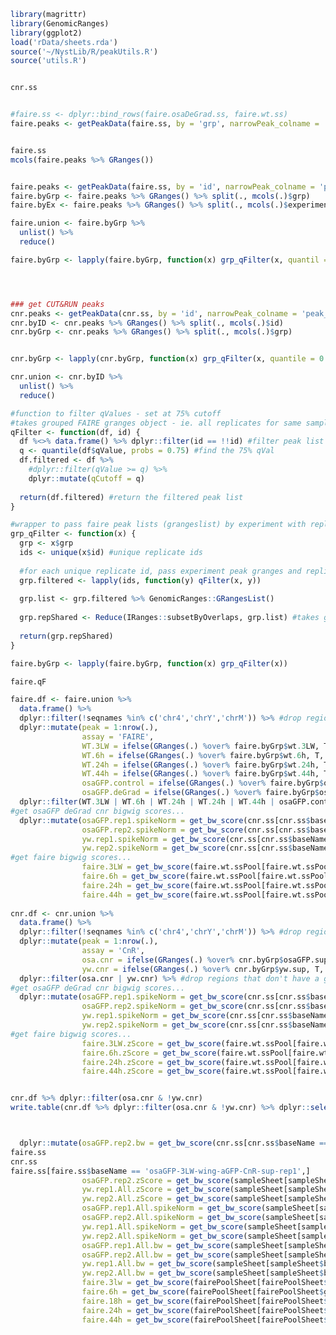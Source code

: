 ```r
library(magrittr)
library(GenomicRanges)
library(ggplot2)
load('rData/sheets.rda')
source('~/NystLib/R/peakUtils.R')
source('utils.R')


cnr.ss


#faire.ss <- dplyr::bind_rows(faire.osaDeGrad.ss, faire.wt.ss)
faire.peaks <- getPeakData(faire.ss, by = 'grp', narrowPeak_colname = 'peaks')


faire.ss
mcols(faire.peaks %>% GRanges())


faire.peaks <- getPeakData(faire.ss, by = 'id', narrowPeak_colname = 'peaks')
faire.byGrp <- faire.peaks %>% GRanges() %>% split(., mcols(.)$grp)
faire.byEx <- faire.peaks %>% GRanges() %>% split(., mcols(.)$experiment)

faire.union <- faire.byGrp %>%
  unlist() %>%
  reduce()

faire.byGrp <- lapply(faire.byGrp, function(x) grp_qFilter(x, quantil = 0.75, operation = 'subsetByOverlaps'))




### get CUT&RUN peaks
cnr.peaks <- getPeakData(cnr.ss, by = 'id', narrowPeak_colname = 'peak_allFrags')
cnr.byID <- cnr.peaks %>% GRanges() %>% split(., mcols(.)$id)
cnr.byGrp <- cnr.peaks %>% GRanges() %>% split(., mcols(.)$grp)


cnr.byGrp <- lapply(cnr.byGrp, function(x) grp_qFilter(x, quantile = 0.75, operation = 'subsetByOverlaps'))

cnr.union <- cnr.byID %>%
  unlist() %>%
  reduce()
```


```r


#function to filter qValues - set at 75% cutoff 
#takes grouped FAIRE granges object - ie. all replicates for same sample - and filters out bottom 25% peaks by qval per replicate
qFilter <- function(df, id) {
  df %<>% data.frame() %>% dplyr::filter(id == !!id) #filter peak list to specific replicate, "!!" evaluates variable
  q <- quantile(df$qValue, probs = 0.75) #find the 75% qVal
  df.filtered <- df %>% 
    #dplyr::filter(qValue >= q) %>% 
    dplyr::mutate(qCutoff = q) 
  
  return(df.filtered) #return the filtered peak list
} 

#wrapper to pass faire peak lists (grangeslist) by experiment with replicate ids to qFilter()
grp_qFilter <- function(x) {
  grp <- x$grp
  ids <- unique(x$id) #unique replicate ids
  
  #for each unique replicate id, pass experiment peak granges and replicate name to qFilter, then bind the output list
  grp.filtered <- lapply(ids, function(y) qFilter(x, y)) 
  
  grp.list <- grp.filtered %>% GenomicRanges::GRangesList()
  
  grp.repShared <- Reduce(IRanges::subsetByOverlaps, grp.list) #takes grangeslist of qval filtered peaks and returns a granges object with only regions shared between replicates
  
  return(grp.repShared)  
}

faire.byGrp <- lapply(faire.byGrp, function(x) grp_qFilter(x)) 

faire.qF
```


```r

faire.df <- faire.union %>%
  data.frame() %>%
  dplyr::filter(!seqnames %in% c('chr4','chrY','chrM')) %>% #drop regions from potentially problematic chromosomes
  dplyr::mutate(peak = 1:nrow(.),
                assay = 'FAIRE',
                WT.3LW = ifelse(GRanges(.) %over% faire.byGrp$wt.3LW, T, F),
                WT.6h = ifelse(GRanges(.) %over% faire.byGrp$wt.6h, T, F),
                WT.24h = ifelse(GRanges(.) %over% faire.byGrp$wt.24h, T, F),
                WT.44h = ifelse(GRanges(.) %over% faire.byGrp$wt.44h, T, F),
                osaGFP.control = ifelse(GRanges(.) %over% faire.byGrp$osaGFP.deGrad_control_faire, T, F),
                osaGFP.deGrad = ifelse(GRanges(.) %over% faire.byGrp$osaGFP.deGrad_nubG4_faire, T, F)) %>%
  dplyr::filter(WT.3LW | WT.6h | WT.24h | WT.24h | WT.44h | osaGFP.control | osaGFP.deGrad) %>% #drop regions that don't have a good quality reproducible peak called
#get osaGFP deGrad cnr bigwig scores...
  dplyr::mutate(osaGFP.rep1.spikeNorm = get_bw_score(cnr.ss[cnr.ss$baseName == 'osaGFP-3LW-wing-aGFP-CnR-sup-rep1',]$bigwig_allFrags_sacCer3_spikeNorm[1], GRanges(.)),
                osaGFP.rep2.spikeNorm = get_bw_score(cnr.ss[cnr.ss$baseName == 'osaGFP-3LW-wing-aGFP-CnR-sup-rep2',]$bigwig_allFrags_sacCer3_spikeNorm[1], GRanges(.)),
                yw.rep1.spikeNorm = get_bw_score(cnr.ss[cnr.ss$baseName == 'yw-3LW-wing-aGFP-CnR-sup-rep1',]$bigwig_allFrags_sacCer3_spikeNorm[1], GRanges(.)),
                yw.rep2.spikeNorm = get_bw_score(cnr.ss[cnr.ss$baseName == 'yw-3LW-wing-aGFP-CnR-sup-rep2',]$bigwig_allFrags_sacCer3_spikeNorm[1], GRanges(.)),
#get faire bigwig scores... 
                faire.3LW = get_bw_score(faire.wt.ssPool[faire.wt.ssPool$baseName == 'wt_3LW',]$bigwig_rpgcNorm_zNorm[1], GRanges(.)),
                faire.6h = get_bw_score(faire.wt.ssPool[faire.wt.ssPool$baseName == 'wt_6h',]$bigwig_rpgcNorm_zNorm[1], GRanges(.)),
                faire.24h = get_bw_score(faire.wt.ssPool[faire.wt.ssPool$baseName == 'wt_24h',]$bigwig_rpgcNorm_zNorm[1], GRanges(.)),
                faire.44h = get_bw_score(faire.wt.ssPool[faire.wt.ssPool$baseName == 'wt_44h',]$bigwig_rpgcNorm_zNorm[1], GRanges(.)))
             
cnr.df <- cnr.union %>%
  data.frame() %>%
  dplyr::filter(!seqnames %in% c('chr4','chrY','chrM')) %>% #drop regions from potentially problematic chromosomes
  dplyr::mutate(peak = 1:nrow(.),
                assay = 'CnR',
                osa.cnr = ifelse(GRanges(.) %over% cnr.byGrp$osaGFP.sup, T, F),
                yw.cnr = ifelse(GRanges(.) %over% cnr.byGrp$yw.sup, T, F)) %>%
  dplyr::filter(osa.cnr | yw.cnr) %>% #drop regions that don't have a good quality reproducible peak called
#get osaGFP deGrad cnr bigwig scores...
  dplyr::mutate(osaGFP.rep1.spikeNorm = get_bw_score(cnr.ss[cnr.ss$baseName == 'osaGFP-3LW-wing-aGFP-CnR-sup-rep1',]$bigwig_allFrags_sacCer3_spikeNorm[1], GRanges(.)),
                osaGFP.rep2.spikeNorm = get_bw_score(cnr.ss[cnr.ss$baseName == 'osaGFP-3LW-wing-aGFP-CnR-sup-rep2',]$bigwig_allFrags_sacCer3_spikeNorm[1], GRanges(.)),
                yw.rep1.spikeNorm = get_bw_score(cnr.ss[cnr.ss$baseName == 'yw-3LW-wing-aGFP-CnR-sup-rep1',]$bigwig_allFrags_sacCer3_spikeNorm[1], GRanges(.)),
                yw.rep2.spikeNorm = get_bw_score(cnr.ss[cnr.ss$baseName == 'yw-3LW-wing-aGFP-CnR-sup-rep2',]$bigwig_allFrags_sacCer3_spikeNorm[1], GRanges(.)),
#get faire bigwig scores... 
                faire.3LW.zScore = get_bw_score(faire.wt.ssPool[faire.wt.ssPool$baseName == 'wt_3LW',]$bigwig_rpgcNorm_zNorm[1], GRanges(.)),
                faire.6h.zScore = get_bw_score(faire.wt.ssPool[faire.wt.ssPool$baseName == 'wt_6h',]$bigwig_rpgcNorm_zNorm[1], GRanges(.)),
                faire.24h.zScore = get_bw_score(faire.wt.ssPool[faire.wt.ssPool$baseName == 'wt_24h',]$bigwig_rpgcNorm_zNorm[1], GRanges(.)),
                faire.44h.zScore = get_bw_score(faire.wt.ssPool[faire.wt.ssPool$baseName == 'wt_44h',]$bigwig_rpgcNorm_zNorm[1], GRanges(.)))


cnr.df %>% dplyr::filter(osa.cnr & !yw.cnr)
write.table(cnr.df %>% dplyr::filter(osa.cnr & !yw.cnr) %>% dplyr::select(seqnames, start, end), 'test.bed', col.names = F, row.names = F, quote = F)



  dplyr::mutate(osaGFP.rep2.bw = get_bw_score(cnr.ss[cnr.ss$baseName == 'osaGFP-3LW-wing-aGFP-CnR-sup-rep2',]$bigwig_allFrags_sacCer3_spikeNorm[1], GRanges(.)),
faire.ss
cnr.ss
faire.ss[faire.ss$baseName == 'osaGFP-3LW-wing-aGFP-CnR-sup-rep1',]
                osaGFP.rep2.zScore = get_bw_score(sampleSheet[sampleSheet$baseName == 'osaGFP-3LW-wing-aGFP-CnR-sup-rep2',]$zNorm_bigwig_allFrags_rpgcNorm[1], GRanges(.)),
                yw.rep1.All.zScore = get_bw_score(sampleSheet[sampleSheet$baseName == 'yw-3LW-wing-aGFP-CnR-sup-rep1',]$zNorm_bigwig_allFrags_rpgcNorm[1], GRanges(.)),
                yw.rep2.All.zScore = get_bw_score(sampleSheet[sampleSheet$baseName == 'yw-3LW-wing-aGFP-CnR-sup-rep2',]$zNorm_bigwig_allFrags_rpgcNorm[1], GRanges(.)),
                osaGFP.rep1.All.spikeNorm = get_bw_score(sampleSheet[sampleSheet$baseName == 'osaGFP-3LW-wing-aGFP-CnR-sup-rep1',]$bigwig_allFrags_sacCer3_spikeNorm[1], GRanges(.)),
                osaGFP.rep2.All.spikeNorm = get_bw_score(sampleSheet[sampleSheet$baseName == 'osaGFP-3LW-wing-aGFP-CnR-sup-rep2',]$bigwig_allFrags_sacCer3_spikeNorm[1], GRanges(.)),
                yw.rep1.All.spikeNorm = get_bw_score(sampleSheet[sampleSheet$baseName == 'yw-3LW-wing-aGFP-CnR-sup-rep1',]$bigwig_allFrags_sacCer3_spikeNorm[1], GRanges(.)),
                yw.rep2.All.spikeNorm = get_bw_score(sampleSheet[sampleSheet$baseName == 'yw-3LW-wing-aGFP-CnR-sup-rep2',]$bigwig_allFrags_sacCer3_spikeNorm[1], GRanges(.)),
                osaGFP.rep1.All.bw = get_bw_score(sampleSheet[sampleSheet$baseName == 'osaGFP-3LW-wing-aGFP-CnR-sup-rep1',]$bigwig_allFrags[1], GRanges(.)),
                osaGFP.rep2.All.bw = get_bw_score(sampleSheet[sampleSheet$baseName == 'osaGFP-3LW-wing-aGFP-CnR-sup-rep2',]$bigwig_allFrags[1], GRanges(.)),
                yw.rep1.All.bw = get_bw_score(sampleSheet[sampleSheet$baseName == 'yw-3LW-wing-aGFP-CnR-sup-rep1',]$bigwig_allFrags[1], GRanges(.)),
                yw.rep2.All.bw = get_bw_score(sampleSheet[sampleSheet$baseName == 'yw-3LW-wing-aGFP-CnR-sup-rep2',]$bigwig_allFrags[1], GRanges(.)),
                faire.3lw = get_bw_score(fairePoolSheet[fairePoolSheet$grp == 'wt.3LW',]$bigwig_rpgcNorm_zNorm, GRanges(.)),
                faire.6h = get_bw_score(fairePoolSheet[fairePoolSheet$grp == 'wt.6h',]$bigwig_rpgcNorm_zNorm, GRanges(.)),
                faire.18h = get_bw_score(fairePoolSheet[fairePoolSheet$grp == 'wt.18h',]$bigwig_rpgcNorm_zNorm, GRanges(.)),
                faire.24h = get_bw_score(fairePoolSheet[fairePoolSheet$grp == 'wt.24h',]$bigwig_rpgcNorm_zNorm, GRanges(.)),
                faire.44h = get_bw_score(fairePoolSheet[fairePoolSheet$grp == 'wt.44h',]$bigwig_rpgcNorm_zNorm, GRanges(.))) %>%
                

```

